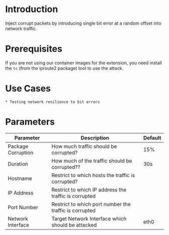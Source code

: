 # Introduction

Inject corrupt packets by introducing single bit error at a random offset into network traffic.

# Prerequisites

If you are not using our container images for the extension, you need install the `tc` (from the iproute2 package) tool to use the attack.


# Use Cases

    * Testing network resilience to bit errors

# Parameters

| Parameter          | Description                                            | Default |
|--------------------|--------------------------------------------------------|---------|
| Package Corruption | How much traffic should be corrupted?                  | 15%     |
| Duration           | How much of the traffic should be corrupted??          | 30s     |
| Hostname           | Restrict to which hosts the traffic is corrupted?      |         |
| IP Address         | Restrict to which IP address the traffic is corrupted  |         |
| Port Number        | Restrict to which port number the traffic is corrupted |         |
| Network Interface  | Target Network Interface which should be attacked      | eth0    |
